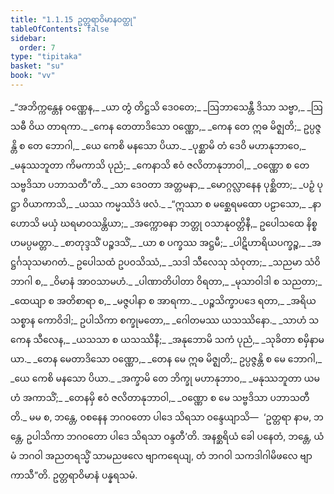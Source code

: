 ```yaml
---
title: "1.1.15 ဥတ္တရာဝိမာနဝတ္ထု"
tableOfContents: false
sidebar:
  order: 7
type: "tipitaka"
basket: "su"
book: "vv"
---
```



<DynamicBreadcrumb />

<Division number="124" book="vv">

<Paragraph number="139" type="verses" book="vv">
_“အဘိက္ကန္တေန ဝဏ္ဏေန,_  
_ယာ တွံ တိဋ္ဌသိ ဒေဝတေ;_  
_ဩဘာသေန္တီ ဒိသာ သဗ္ဗာ,_  
_ဩသဓီ ဝိယ တာရကာ._  

</Paragraph>

</Division>
<Division number="125" book="vv">

<Paragraph number="140" type="verses" book="vv">
_ကေန တေတာဒိသော ဝဏ္ဏော,_  
_ကေန တေ ဣဓ မိဇ္ဈတိ;_  
ဥပ္ပဇ္ဇန္တိ စ တေ ဘောဂါ,_  
_ယေ ကေစိ မနသော ပိယာ._  

</Paragraph>

</Division>
<Division number="126" book="vv">

<Paragraph number="141" type="verses" book="vv">
_ပုစ္ဆာမိ တံ ဒေဝိ မဟာနုဘာဝေ,_  
_မနုဿဘူတာ ကိမကာသိ ပုညံ;_  
_ကေနာသိ ဧဝံ ဇလိတာနုဘာဝါ,_  
_ဝဏ္ဏော စ တေ သဗ္ဗဒိသာ ပဘာသတီ”တိ._  

</Paragraph>

</Division>
<Division number="127" book="vv">

<Paragraph number="142" type="verses" book="vv">
_သာ ဒေဝတာ အတ္တမနာ,_  
_မောဂ္ဂလ္လာနေန ပုစ္ဆိတာ;_  
_ပဉှံ ပုဋ္ဌာ ဝိယာကာသိ,_  
_ယဿ ကမ္မဿိဒံ ဖလံ._  

</Paragraph>

</Division>
<Division number="128" book="vv">

<Paragraph number="143" type="verses" book="vv">
_“ဣဿာ စ မစ္ဆေရမထော ပဠာသော,_  
_နာဟောသိ မယှံ ဃရမာဝသန္တိယာ;_  
_အက္ကောဓနာ ဘတ္တု ဝသာနုဝတ္တိနီ,_  
ဥပေါသထေ နိစ္စဟမပ္ပမတ္တာ._  

</Paragraph>

</Division>
<Division number="129" book="vv">

<Paragraph number="144" type="verses" book="vv">
_စာတုဒ္ဒသိံ ပဉ္စဒသိံ,_  
_ယာ စ ပက္ခဿ အဋ္ဌမီ;_  
_ပါဋိဟာရိယပက္ခဉ္စ,_  
_အဋ္ဌင်္ဂသုသမာဂတံ._  

</Paragraph>

</Division>
<Division number="130" book="vv">

<Paragraph number="145" type="verses" book="vv">
ဥပေါသထံ ဥပဝသိဿံ,_  
_သဒါ သီလေသု သံဝုတာ;_  
_သညမာ သံဝိဘာဂါ စ,_  
_ဝိမာနံ အာဝသာမဟံ._  

</Paragraph>

</Division>
<Division number="131" book="vv">

<Paragraph number="146" type="verses" book="vv">
_ပါဏာတိပါတာ ဝိရတာ,_  
_မုသာဝါဒါ စ သညတာ;_  
_ထေယျာ စ အတိစာရာ စ,_  
_မဇ္ဇပါနာ စ အာရကာ._  

</Paragraph>

</Division>
<Division number="132" book="vv">

<Paragraph number="147" type="verses" book="vv">
_ပဉ္စသိက္ခာပဒေ ရတာ,_  
_အရိယသစ္စာန ကောဝိဒါ;_  
ဥပါသိကာ စက္ခုမတော,_  
_ဂေါတမဿ ယသဿိနော._  

</Paragraph>

</Division>
<Division number="133" book="vv">

<Paragraph number="148" type="verses" book="vv">
_သာဟံ သကေန သီလေန,_  
_ယသသာ စ ယသဿိနီ;_  
_အနုဘောမိ သကံ ပုညံ,_  
_သုခိတာ စမှိနာမယာ._  

</Paragraph>

</Division>
<Division number="134" book="vv">

<Paragraph number="149" type="verses" book="vv">
_တေန မေတာဒိသော ဝဏ္ဏော,_  
_တေန မေ ဣဓ မိဇ္ဈတိ;_  
ဥပ္ပဇ္ဇန္တိ စ မေ ဘောဂါ,_  
_ယေ ကေစိ မနသော ပိယာ._  

</Paragraph>

</Division>
<Division number="135" book="vv">

<Paragraph number="150" type="verses" book="vv">
_အက္ခာမိ တေ ဘိက္ခု မဟာနုဘာဝ,_  
_မနုဿဘူတာ ယမဟံ အကာသိံ;_  
_တေနမှိ ဧဝံ ဇလိတာနုဘာဝါ,_  
_ဝဏ္ဏော စ မေ သဗ္ဗဒိသာ ပဘာသတီတိ._  

</Paragraph>

</Division>
<Division number="136" book="vv">

<Paragraph number="151" book="vv">
မမ စ, ဘန္တေ, ဝစနေန ဘဂဝတော ပါဒေ သိရသာ ဝန္ဒေယျာသိ—  ‘ဥတ္တရာ နာမ, ဘန္တေ, ဥပါသိကာ ဘဂဝတော ပါဒေ သိရသာ ဝန္ဒတီ’တိ. အနစ္ဆရိယံ ခေါ ပနေတံ, ဘန္တေ, ယံ မံ ဘဂဝါ အညတရသ္မိံ သာမညဖလေ ဗျာကရေယျ, တံ ဘဂဝါ သကဒါဂါမိဖလေ ဗျာကာသီ”တိ.

</Paragraph>
</Division>

<Paragraph number="152" type="center" book="vv">
ဥတ္တရာဝိမာနံ ပန္နရသမံ.
</Paragraph>
